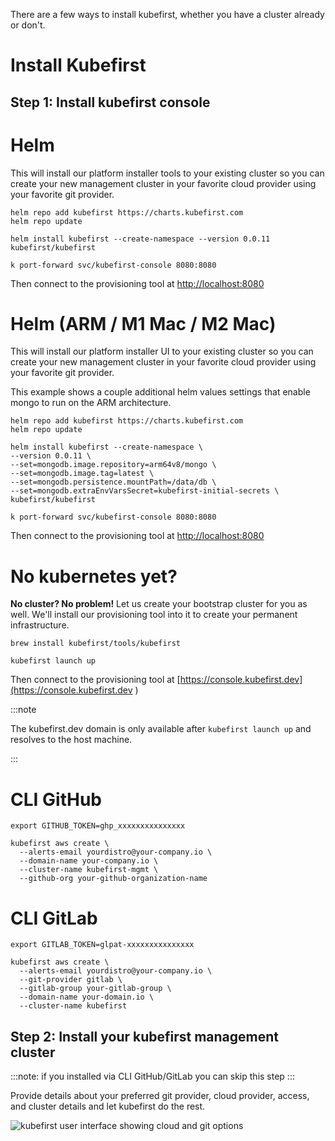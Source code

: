 There are a few ways to install kubefirst, whether you have a cluster already or don't.

<!-- TODO: 2.1 - update chart version, arm/amd, atlas, etc -->

# Install Kubefirst

## Step 1: Install kubefirst console

<!--tabs-->

# Helm

This will install our platform installer tools to your existing cluster so you can 
create your new management cluster in your favorite cloud provider using your 
favorite git provider.

```
helm repo add kubefirst https://charts.kubefirst.com
helm repo update

helm install kubefirst --create-namespace --version 0.0.11 kubefirst/kubefirst

k port-forward svc/kubefirst-console 8080:8080
```

Then connect to the provisioning tool at [http://localhost:8080](http://localhost:8080)

# Helm (ARM / M1 Mac / M2 Mac)

This will install our platform installer UI to your existing cluster so you can 
create your new management cluster in your favorite cloud provider using your 
favorite git provider.

This example shows a couple additional helm values settings that enable mongo to
run on the ARM architecture.

```
helm repo add kubefirst https://charts.kubefirst.com
helm repo update

helm install kubefirst --create-namespace \
--version 0.0.11 \
--set=mongodb.image.repository=arm64v8/mongo \
--set=mongodb.image.tag=latest \
--set=mongodb.persistence.mountPath=/data/db \
--set=mongodb.extraEnvVarsSecret=kubefirst-initial-secrets \
kubefirst/kubefirst

k port-forward svc/kubefirst-console 8080:8080
```

Then connect to the provisioning tool at [http://localhost:8080](http://localhost:8080)

# No kubernetes yet?

**No cluster? No problem!** Let us create your bootstrap cluster for you as well. We'll install our provisioning tool into it to create your permanent infrastructure.

```
brew install kubefirst/tools/kubefirst

kubefirst launch up
```

Then connect to the provisioning tool at 
[https://console.kubefirst.dev](https://console.kubefirst.dev )

:::note

The kubefirst.dev domain is only available after `kubefirst launch up` and resolves to the host machine.

:::

# CLI GitHub

```shell
export GITHUB_TOKEN=ghp_xxxxxxxxxxxxxxx

kubefirst aws create \
  --alerts-email yourdistro@your-company.io \
  --domain-name your-company.io \
  --cluster-name kubefirst-mgmt \
  --github-org your-github-organization-name
```

# CLI GitLab

```shell
export GITLAB_TOKEN=glpat-xxxxxxxxxxxxxxx

kubefirst aws create \
  --alerts-email yourdistro@your-company.io \
  --git-provider gitlab \
  --gitlab-group your-gitlab-group \
  --domain-name your-domain.io \
  --cluster-name kubefirst
```

<!--/tabs-->

## Step 2: Install your kubefirst management cluster

:::note: if you installed via CLI GitHub/GitLab you can skip this step
:::

Provide details about your preferred git provider, cloud provider, access, and cluster details and let kubefirst do the rest.

![kubefirst user interface showing cloud and git options](../img/console/installer.png)